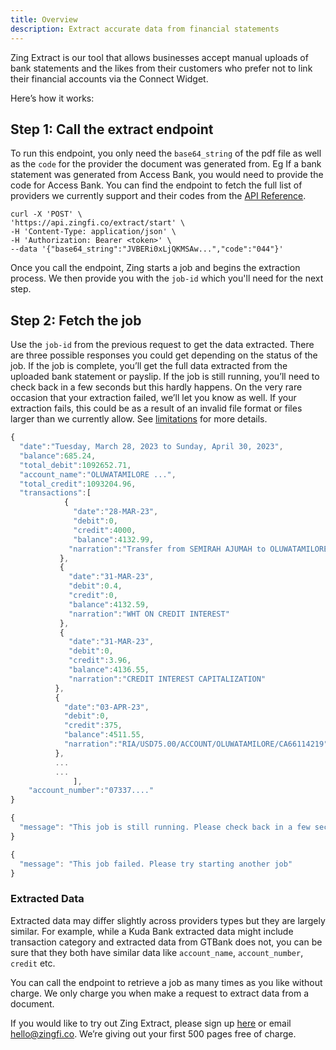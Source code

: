 ```yaml
---
title: Overview
description: Extract accurate data from financial statements
---
```

Zing Extract is our tool that allows businesses accept manual uploads of bank statements and the likes from their customers who prefer not to link their financial accounts via the Connect Widget.

Here’s how it works:

## Step 1: Call the extract endpoint

To run this endpoint, you only need the `base64_string` of the pdf file as well as the `code` for the provider the document was generated from. Eg If a bank statement was generated from Access Bank, you would need to provide the code for Access Bank. You can find the endpoint to fetch the full list of providers we currently support and their codes from the [API Reference](/api-reference/start-here).

```
curl -X 'POST' \
'https://api.zingfi.co/extract/start' \
-H 'Content-Type: application/json' \
-H 'Authorization: Bearer <token>' \
--data '{"base64_string":"JVBERi0xLjQKMSAw...","code":"044"}'
```

Once you call the endpoint, Zing starts a job and begins the extraction process. We then provide you with the `job-id` which you'll need for the next step.

## Step 2: Fetch the job

Use the `job-id` from the previous request to get the data extracted. There are three possible responses you could get depending on the status of the job. If the job is complete, you’ll get the full data extracted from the uploaded bank statement or payslip. If the job is still running, you’ll need to check back in a few seconds but this hardly happens. On the very rare occasion that your extraction failed, we’ll let you know as well. If your extraction fails, this could be as a result of an invalid file format or files larger than we currently allow. See [limitations](/zing-extract/limitations) for more details.

<CodeGroup>

```javascript Response - COMPLETED (Access Bank)
{
  "date":"Tuesday, March 28, 2023 to Sunday, April 30, 2023",
  "balance":685.24,
  "total_debit":1092652.71,
  "account_name":"OLUWATAMILORE ...",
  "total_credit":1093204.96,
  "transactions":[
            {
              "date":"28-MAR-23",
              "debit":0,
              "credit":4000,
              "balance":4132.99,
             "narration":"Transfer from SEMIRAH AJUMAH to OLUWATAMILORE"
           },
           {
             "date":"31-MAR-23",
             "debit":0.4,
             "credit":0,
             "balance":4132.59,
             "narration":"WHT ON CREDIT INTEREST"
           },
           {
             "date":"31-MAR-23",
             "debit":0,
             "credit":3.96,
             "balance":4136.55,
             "narration":"CREDIT INTEREST CAPITALIZATION"
          },
          {
            "date":"03-APR-23",
            "debit":0,
            "credit":375,
            "balance":4511.55,
            "narration":"RIA/USD75.00/ACCOUNT/OLUWATAMILORE/CA66114219"
          },
          ...
          ...
              ],
    "account_number":"07337...."
}
```

```javascript Response - RUNNING
{
  "message": "This job is still running. Please check back in a few seconds"
}
```

```javascript Response - FAILED
{
  "message": "This job failed. Please try starting another job"
}
```

</CodeGroup>

### Extracted Data

Extracted data may differ slightly across providers types but they are largely similar. For example, while a Kuda Bank extracted data might include transaction category and extracted data from GTBank does not, you can be sure that they both have similar data like `account_name`, `account_number`, `credit` etc. 

You can call the endpoint to retrieve a job as many times as you like without charge. We only charge you when make a request to extract data from a document. 

If you would like to try out Zing Extract, please sign up [here](https://tally.so/r/mKpkWV) or email [hello@zingfi.co](mailto:hello@zingfi.co). We’re giving out your first 500 pages free of charge.
